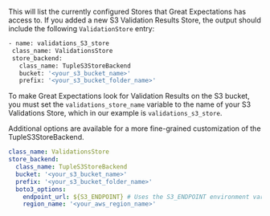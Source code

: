 

<VerifyStoreConfig />

This will list the currently configured Stores that Great Expectations has access to.  If you added a new S3 Validation Results Store, the output should include the following `ValidationStore` entry:

```bash title="Terminal output"
- name: validations_S3_store
 class_name: ValidationsStore
 store_backend:
   class_name: TupleS3StoreBackend
   bucket: '<your_s3_bucket_name>'
   prefix: '<your_s3_bucket_folder_name>'
```

<ExplainActiveStores />

To make Great Expectations look for Validation Results on the S3 bucket, you must set the ``validations_store_name`` variable to the name of your S3 Validations Store, which in our example is `validations_s3_store`.

Additional options are available for a more fine-grained customization of the TupleS3StoreBackend.

```yaml title="File contents: great_expectations.yml"
class_name: ValidationsStore
store_backend:
  class_name: TupleS3StoreBackend
  bucket: '<your_s3_bucket_name>'
  prefix: '<your_s3_bucket_folder_name>'
  boto3_options:
    endpoint_url: ${S3_ENDPOINT} # Uses the S3_ENDPOINT environment variable to determine which endpoint to use.
    region_name: '<your_aws_region_name>'
```
